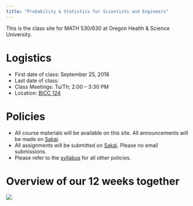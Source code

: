 ```yaml
---
title: "Probability & Statistics for Scientists and Engineers"
---
```


This is the class site for MATH 530/630 at Oregon Health & Science University. 

# Logistics

- First date of class: September 25, 2018
- Last date of class: 
- Class Meetings: Tu/Th; 2:00 – 3:30 PM
- Location: [BICC 124](http://www.ohsu.edu/xd/health/ohsu-near-you/portland/marquam-hill/upload/OHSU-facilities-map.pdf)

# Policies

- All course materials will be available on this site. All announcements will be made on [Sakai](https://sakai.ohsu.edu/portal/site/MATH-630-1-12045-F18). 
- All assignments will be submitted on [Sakai](https://sakai.ohsu.edu/portal/site/MATH-630-1-12045-F18). Please no email submissions.
- Please refer to the [syllabus](syllabus.html) for all other policies.

# Overview of our 12 weeks together

![](http://moderndive.netlify.com/images/flowcharts/flowchart/flowchart.002.png)

